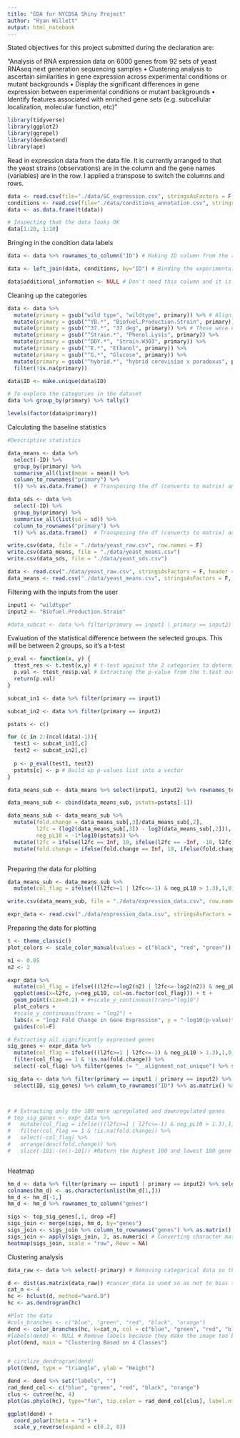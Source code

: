 ```yaml
---
title: "EDA for NYCDSA Shiny Project"
author: "Ryan Willett"
output: html_notebook
---
```


Stated objectives for this project submitted during the declaration are: 

"Analysis of RNA expression data on 6000 genes from 92 sets of yeast RNAseq next generation sequencing samples
• Clustering analysis to ascertain similarities in gene expression across experimental conditions or mutant backgrounds
• Display the significant differences in gene expression between experimental conditions or mutant backgrounds
• Identify features associated with enriched gene sets (e.g. subcellular localization, molecular function, etc)"

```r
library(tidyverse)
library(ggplot2)
library(ggrepel)
library(dendextend)
library(ape)
```


Read in expression data from the data file. It is currently arranged to that the yeast strains (observations) are in the column and the gene names (variables) are in the row. I applied a transpose to switch the columns and rows.
```r
data <- read.csv(file="./data/SC_expression.csv", stringsAsFactors = F, row.names = 1, header = T)
conditions <- read.csv(file="./data/conditions_annotation.csv", stringsAsFactors = F, header = T)
data <- as.data.frame(t(data))
```


```r
# Inspecting that the data looks OK
data[1:20, 1:10]
```


Bringing in the condition data labels
```r
data <- data %>% rownames_to_column("ID") # Making ID column from the rownames so I can join with conditions table

data <- left_join(data, conditions, by="ID") # Binding the experimental conditions to the expression data

data$additional_information <- NULL # Don't need this column and it is mostly blank
```

Cleaning up the categories
```r
data <- data %>% 
  mutate(primary = gsub("wild type", "wildtype", primary)) %>% # Aligning the format of control name
  mutate(primary = gsub("^YB.*", "Biofuel.Production.Strain", primary)) %>%
  mutate(primary = gsub("^37.*", "37 deg", primary)) %>% # These were not grouped properly. Renamed to align
  mutate(primary = gsub("^Strain.*", "Phenol.Lysis", primary)) %>% 
  mutate(primary = gsub("^DDY.*", "Strain.W303", primary)) %>% 
  mutate(primary = gsub("^E.*", "Ethanol", primary)) %>% 
  mutate(primary = gsub("^G.*", "Glucose", primary)) %>% 
  mutate(primary = gsub("^hybrid.*", "hybrid cerevisiae x paradoxus", primary)) %>% select(-secondary) %>% 
  filter(!is.na(primary))

data$ID <- make.unique(data$ID)

```


```r
# To explore the categories in the dataset
data %>% group_by(primary) %>% tally() 

levels(factor(data$primary))
```

Calculating the baseline statistics
```r
#Descriptive statistics

data_means <- data %>%
  select(-ID) %>% 
  group_by(primary) %>% 
  summarise_all(list(mean = mean)) %>% 
  column_to_rownames("primary") %>% 
  t() %>% as.data.frame()  # Transposing the df (converts to matrix) and reclassifying as a df

data_sds <- data %>% 
  select(-ID) %>% 
  group_by(primary) %>% 
  summarise_all(list(sd = sd)) %>% 
  column_to_rownames("primary") %>% 
  t() %>% as.data.frame()  # Transposing the df (converts to matrix) and reclassifying as a df

```

```r
write.csv(data, file = "./data/yeast_raw.csv", row.names = F)
write.csv(data_means, file = "./data/yeast_means.csv")
write.csv(data_sds, file = "./data/yeast_sds.csv")
```

```r
data <- read.csv("./data/yeast_raw.csv", stringsAsFactors = F, header = T)
data_means <- read.csv("./data/yeast_means.csv", stringsAsFactors = F, header = T, row.names=1)
```


Filtering with the inputs from the user
```r
input1 <- "wildtype"
input2 <- "Biofuel.Production.Strain"

#data_subcat <- data %>% filter(primary == input1 | primary == input2) # Filtering for the groups to be compared
```

Evaluation of the statistical difference between the selected groups. This will be between 2 groups, so it's a t-test
```r
p_eval <- function(x, y) {
  ttest_res <- t.test(x,y) # t-test against the 2 categories to determine significance
  p.val <- ttest_res$p.val # Extracting the p-value from the t.test output
  return(p.val)
}
```

```r

subcat_in1 <- data %>% filter(primary == input1)

subcat_in2 <- data %>% filter(primary == input2)

pstats <- c()

for (c in 2:(ncol(data)-1)){ 
  test1 <- subcat_in1[,c]
  test2 <- subcat_in2[,c]
  
  p <- p_eval(test1, test2)
  pstats[c] <- p # Build up p-values list into a vector
}
```

```r
data_means_sub <- data_means %>% select(input1, input2) %>% rownames_to_column("genes") %>% mutate(genes = gsub("_mean", "", genes))

data_means_sub <- cbind(data_means_sub, pstats=pstats[-1])

data_means_sub <- data_means_sub %>% 
  mutate(fold.change = data_means_sub[,3]/data_means_sub[,2],
         l2fc = (log2(data_means_sub[,3]) - log2(data_means_sub[,2])), 
         neg_pL10 = -1*log10(pstats)) %>% 
  mutate(l2fc = ifelse(l2fc == Inf, 10, ifelse(l2fc == -Inf, -10, l2fc))) %>% # Imputing in a floor and ceiling value to +/- Inf
  mutate(fold.change = ifelse(fold.change == Inf, 10, ifelse(fold.change == -Inf, -10, fold.change)))



```

Preparing the data for plotting
```r
data_means_sub <- data_means_sub %>% 
  mutate(col_flag = ifelse(((l2fc>=1 | l2fc<=-1) & neg_pL10 > 1.3),1,0)) 
```

```r
write.csv(data_means_sub, file = "./data/expression_data.csv", row.names = F)
```

```r
expr_data <- read.csv("./data/expression_data.csv", stringsAsFactors = F)
```

Preparing the data for plotting
```r
t <- theme_classic()
plot_colors <- scale_color_manual(values = c("black", "red", "green"))

n1 <- 0.05
n2 <- 2

expr_data %>% 
  mutate(col_flag = ifelse(((l2fc>=log2(n2) | l2fc<=-log2(n2)) & neg_pL10 > -1*log10(n1)),1,0)) %>% 
  ggplot(aes(x=l2fc, y=neg_pL10, col=as.factor(col_flag))) + t + 
  geom_point(size=0.2) + #+scale_y_continuous(trans="log10")
  plot_colors +
  #scale_y_continuous(trans = "log2") +
  labs(x = "log2 Fold Change in Gene Expression", y = "-log10(p-value)") +
  guides(col=F)
```

```r
# Extracting all significantly expressed genes
sig_genes <- expr_data %>% 
  mutate(col_flag = ifelse(((l2fc>=1 | l2fc<=-1) & neg_pL10 > 1.3),1,0)) %>% 
  filter(col_flag == 1 & !is.na(fold.change)) %>% 
  select(-col_flag) %>% filter(genes != "__alignment_not_unique") %>% select(genes) %>% .[,"genes"]

sig_data <- data %>% filter(primary == input1 | primary == input2) %>% 
  select(ID, sig_genes) %>% column_to_rownames("ID") %>% as.matrix() %>% heatmap(scale = "column", Colv = NA)



# # Extracting only the 100 more upregulated and downregulated genes
# top_sig_genes <- expr_data %>% 
#   mutate(col_flag = ifelse(((l2fc>=1 | l2fc<=-1) & neg_pL10 > 1.3),1,0)) %>% 
#   filter(col_flag == 1 & !is.na(fold.change)) %>% 
#   select(-col_flag) %>% 
#   arrange(desc(fold.change)) %>% 
#   slice(-101:-(n()-101)) #Return the highest 100 and lowest 100 gene expression changes
```

```r

```


Heatmap
```r
hm_d <- data %>% filter(primary == input1 | primary == input2) %>% select(-primary) %>% t() %>% as.data.frame()
colnames(hm_d) <- as.character(unlist(hm_d[1,]))
hm_d <- hm_d[-1,]
hm_d <- hm_d %>% rownames_to_column("genes")

sigs <- top_sig_genes[,1, drop =F]
sigs_join <- merge(sigs, hm_d, by="genes")
sigs_join <- sigs_join %>% column_to_rownames("genes") %>% as.matrix()
sigs_join <- apply(sigs_join, 2, as.numeric) # Converting character matrix to numeric matrix for heatmap calculation
heatmap(sigs_join, scale = "row", Rowv = NA)
```


Clustering analysis
```r
data_raw <- data %>% select(-primary) # Removing categorical data so they are not used in the clustering

d <- dist(as.matrix(data_raw)) #cancer_data is used so as not to bias the clustering with the known tumor classification in cancer_join
cat_n <- 4
hc <- hclust(d, method="ward.D")
hc <- as.dendrogram(hc)

#Plot the data
#cols_branches <- c("blue", "green", "red", "black", "orange")
dend <- color_branches(hc, k=cat_n, col = c("blue", "green", "red", "black", "orange"))
#labels(dend) <- NULL # Remove labels because they make the image too busy
plot(dend, main = "Clustering Based on 4 Classes")


# circlize_dendrogram(dend)
plot(dend, type = "triangle", ylab = "Height")

dend <- dend %>% set("labels", "")
rad_dend_col <- c("blue", "green", "red", "black", "orange")
clus <- cutree(hc, 4)
plot(as.phylo(hc), type="fan", tip.color = rad_dend_col[clus], label.offset = 1, main = "Clustering Based on 4 Classes")

ggplot(dend) +
  coord_polar(theta = "x") +
  scale_y_reverse(expand = c(0.2, 0))
```




